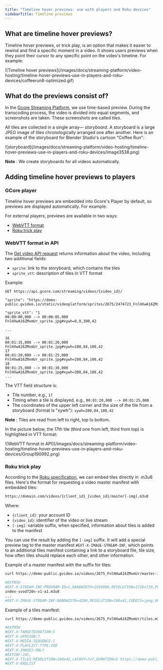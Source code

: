 ---
title: "Timeline hover previews: use with players and Roku devices"
sidebarTitle: Timeline previews
---

## What are timeline hover previews?

Timeline hover previews, or trick play, is an option that makes it easier to rewind and find a specific moment in a video. It shows users previews when they point their cursor to any specific point on the video's timeline. For example:


<Frame>![Timeline hover previews](/images/docs/streaming-platform/video-hosting/timeline-hover-previews-use-in-players-and-roku-devices/coffeerun8-optimized.gif)</Frame>



## What do the previews consist of?

In the [Gcore Streaming Platform](https://gcore.com/streaming-platform), we use time-based preview. During the transcoding process, the video is divided into equal segments, and screenshots are taken. These screenshots are called _tiles_.

All tiles are collected in a single array— _storyboard_. A storyboard is a large JPEG image of tiles chronologically arranged one after another. Here is an example of the storyboard for Blender Studio's cartoon "Coffee Run":


<Frame>![storyboard](/images/docs/streaming-platform/video-hosting/timeline-hover-previews-use-in-players-and-roku-devices/image3538.png)</Frame>



**Note** : We create storyboards for all videos automatically. 

## Adding timeline hover previews to players

### GCore player

Timeline hover previews are embedded into Gcore's Player by default, so previews are displayed automatically. For example:

For external players, previews are available in two ways: 

  * [WebVTT format](/streaming-platform/video-hosting/timeline-hover-previews-use-in-players-and-roku-devices#webvtt-format-in-api)
  * [Roku trick play](/streaming-platform/video-hosting/timeline-hover-previews-use-in-players-and-roku-devices#roku-trick-play)



### WebVTT format in API

The [Get video API request](https://api.gcore.com/docs/streaming#tag/Videos/operation/get_api_videos_id) returns information about the video, including two additional fields:

  * `sprite`: link to the storyboard, which contains the tiles
  * `sprite_vtt`: description of tiles in VTT format



Example:

`GET https://api.gcore.com/streaming/videos/{video_id}/`

```
"sprite": "https://demo-public.gvideo.io/static/videoplatform/sprites/2675/2474723_FnlHXwA16ZMxmUr.mp4_sprite.jpg", 

"sprite_vtt": "1 
00:00:00,000 --> 00:00:05,000 
FnlHXwA16ZMxmUr_sprite.jpg#xywh=0,0,100,42

...

16
00:01:15,000 --> 00:01:20,000
FnlHXwA16ZMxmUr_sprite.jpg#xywh=100,84,100,42
17
00:01:20,000 --> 00:01:25,000
FnlHXwA16ZMxmUr_sprite.jpg#xywh=200,84,100,42
18
00:01:25,000 --> 00:01:30,000
FnlHXwA16ZMxmUr_sprite.jpg#xywh=300,84,100,42
...
```

The VTT field structure is:

  * Tile number, e.g., `17`
  * Timing when a tile is displayed, e.g., `00:01:20,000 --> 00:01:25,000`
  * The coordinates of the upper left corner and the size of the tile from a storyboard (format is "xywh"): `xywh=200,84,100,42`



**Note** : Tiles are read from left to right, top to bottom.

In the picture below, the 17th tile (third one from left, third from top) is highlighted in VTT format:


<Frame>![WebVTT format in API](/images/docs/streaming-platform/video-hosting/timeline-hover-previews-use-in-players-and-roku-devices/Group190992.png)</Frame>



### Roku trick play

According to the [Roku specification](https://developer.roku.com/en-gb/docs/developer-program/media-playback/trick-mode/hls-and-dash.md), we can embed tiles directly in .m3u8 files. Here's the format for requesting a video master manifest with embedded tiles:

```sh
https://domain.com/videos/{client_id}_{video_id}/master[-img].m3u8 
```

Where:

  * `{client_id}`: your account ID
  * `{video_id}`: identifier of the video or live stream
  * `[-img]`: variable suffix, when specified, information about tiles is added to the manifest



You can use the result by adding the `[-img]` suffix. It will add a special preview tag to the master manifest `#EXT-X-IMAGE-STREAM-INF`, which points to an additional tiles manifest containing a link to a storyboard file, tile size, how often tiles should replace each other, and other information.

Example of a master manifest with the suffix for tiles:

```sh
curl https://demo-public.gvideo.io/videos/2675_FnlHXwA16ZMxmUr/master-img.m3u8
```

```sh
#EXTM3U
#EXT-X-STREAM-INF:PROGRAM-ID=1,BANDWIDTH=1928000,RESOLUTION=1720x720,FRAME-RATE=24.000,CODECS="avc1.640020,mp4a.40.2",VIDEO-RANGE=SDR
index-svod720n-v1-a1.m3u8
... 
#EXT-X-IMAGE-STREAM-INF:BANDWIDTH=4200,RESOLUTION=100x42,CODECS=jpeg,URI=tiles.m3u8
```

Example of a tiles manifest:

```sh
curl https://demo-public.gvideo.io/videos/2675_FnlHXwA16ZMxmUr/tiles.m3u8 
```

```sh
#EXTM3U 
#EXT-X-TARGETDURATION:5 
#EXT-X-VERSION:7 
#EXT-X-MEDIA-SEQUENCE:1 
#EXT-X-PLAYLIST-TYPE:VOD 
#EXT-X-IMAGES-ONLY 
#EXTINF:245, 
#EXT-X-TILES:RESOLUTION=100x42,LAYOUT=7x7,DURATION=5 https://demo-public.gvideo.io/static/videoplatform/sprites/2675/2474723_FnlHXwA16ZMxmUr.mp4_sprite.jpg
#EXT-X-ENDLIST
```